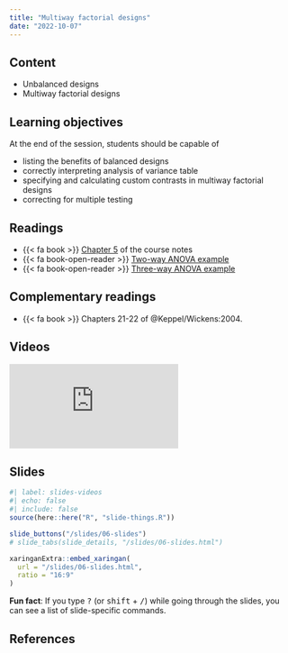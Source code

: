 ```yaml
---
title: "Multiway factorial designs"
date: "2022-10-07"
---
```





## Content

- Unbalanced designs
- Multiway factorial designs


## Learning objectives

At the end of the session, students should be capable of

- listing the benefits of balanced designs
- correctly interpreting analysis of variance table
- specifying and calculating custom contrasts in multiway factorial designs
- correcting for multiple testing

## Readings

-  {{< fa book >}}  [Chapter 5](https://lbelzile.github.io/math80667a/complete-factorial-designs.html) of the course notes
- {{< fa book-open-reader >}} [Two-way ANOVA example](/example/twowayanova.html)
- {{< fa book-open-reader >}} [Three-way ANOVA example](/example/threewayanova.html)

## Complementary readings


- {{< fa book >}}  Chapters 21-22 of @Keppel/Wickens:2004.

## Videos


<div class="ratio ratio-16x9">
<iframe src="https://www.youtube.com/embed/Rss0bSmONz0" frameborder="0" allow="accelerometer; autoplay; encrypted-media; gyroscope; picture-in-picture" allowfullscreen>
</iframe>
</div>


## Slides

```r
#| label: slides-videos
#| echo: false
#| include: false
source(here::here("R", "slide-things.R"))
```

```r
slide_buttons("/slides/06-slides")
# slide_tabs(slide_details, "/slides/06-slides.html")
```

```r
xaringanExtra::embed_xaringan(
  url = "/slides/06-slides.html",
  ratio = "16:9"
)
```

:::{.callout-tip}
**Fun fact**: If you type <kbd>?</kbd> (or <kbd>shift</kbd> + <kbd>/</kbd>) while going through the slides, you can see a list of slide-specific commands.
:::

## References
